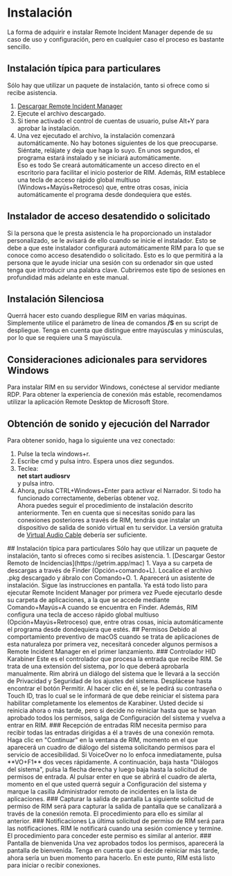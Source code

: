 
# Instalación
La forma de adquirir e instalar Remote Incident Manager depende de su caso de uso y configuración, pero en cualquier caso el proceso es bastante sencillo.
<Windows>
## Instalación típica para particulares
Sólo hay que utilizar un paquete de instalación, tanto si ofrece como si recibe asistencia.
1. [Descargar Remote Incident Manager](https://getrim.app/win)
1. Ejecute el archivo descargado.
1. Si tiene activado el control de cuentas de usuario, pulse Alt+Y para aprobar la instalación.
1. Una vez ejecutado el archivo, la instalación comenzará automáticamente. No hay botones siguientes de los que preocuparse. Siéntate, relájate y deja que haga lo suyo. En unos segundos, el programa estará instalado y se iniciará automáticamente.  
Eso es todo Se creará automáticamente un acceso directo en el escritorio para facilitar el inicio posterior de RIM. Además, RIM establece una tecla de acceso rápido global multiuso (Windows+Mayús+Retroceso) que, entre otras cosas, inicia automáticamente el programa desde dondequiera que estés.
## Instalador de acceso desatendido o solicitado
Si la persona que le presta asistencia le ha proporcionado un instalador personalizado, se le avisará de ello cuando se inicie el instalador. Esto se debe a que este instalador configurará automáticamente RIM para lo que se conoce como acceso desatendido o solicitado. Esto es lo que permitirá a la persona que le ayude iniciar una sesión con su ordenador sin que usted tenga que introducir una palabra clave. Cubriremos este tipo de sesiones en profundidad más adelante en este manual.
## Instalación Silenciosa
Querrá hacer esto cuando despliegue RIM en varias máquinas. Simplemente utilice el parámetro de línea de comandos **/S** en su script de despliegue. Tenga en cuenta que distingue entre mayúsculas y minúsculas, por lo que se requiere una S mayúscula.
## Consideraciones adicionales para servidores Windows
Para instalar RIM en su servidor Windows, conéctese al servidor mediante RDP. Para obtener la experiencia de conexión más estable, recomendamos utilizar la aplicación Remote Desktop de Microsoft Store.
## Obtención de sonido y ejecución del Narrador
Para obtener sonido, haga lo siguiente una vez conectado:
1. Pulse la tecla windows+r.
1. Escribe cmd y pulsa intro. Espera unos diez segundos.
1. Teclea:  
**net start audiosrv**  
y pulsa intro.
1. Ahora, pulsa CTRL+Windows+Enter para activar el Narrador. Si todo ha funcionado correctamente, deberías obtener voz.  
Ahora puedes seguir el procedimiento de instalación descrito anteriormente.
Ten en cuenta que si necesitas sonido para las conexiones posteriores a través de RIM, tendrás que instalar un dispositivo de salida de sonido virtual en tu servidor. La versión gratuita de [Virtual Audio Cable](http://virtualaudiocable.org/download/software/VACSetup.exe) debería ser suficiente.
</Windows>
<MacOS>
## Instalación típica para particulares
Sólo hay que utilizar un paquete de instalación, tanto si ofreces como si recibes asistencia.
1. [Descargar Gestor Remoto de Incidencias](https://getrim.app/mac)
1. Vaya a su carpeta de descargas a través de Finder (Opción+comando+L). Localice el archivo .pkg descargado y ábralo con Comando+O.
1. Aparecerá un asistente de instalación. Sigue las instrucciones en pantalla.  
Ya está todo listo para ejecutar Remote Incident Manager por primera vez Puede ejecutarlo desde su carpeta de aplicaciones, a la que se accede mediante Comando+Mayús+A cuando se encuentra en Finder. Además, RIM configura una tecla de acceso rápido global multiuso (Opción+Mayús+Retroceso) que, entre otras cosas, inicia automáticamente el programa desde dondequiera que estés.
## Permisos
Debido al comportamiento preventivo de macOS cuando se trata de aplicaciones de esta naturaleza por primera vez, necesitará conceder algunos permisos a Remote Incident Manager en el primer lanzamiento.
### Controlador HID Karabiner
Este es el controlador que procesa la entrada que recibe RIM. Se trata de una extensión del sistema, por lo que deberá aprobarla manualmente. Rim abrirá un diálogo del sistema que le llevará a la sección de Privacidad y Seguridad de los ajustes del sistema. Desplácese hasta encontrar el botón Permitir. Al hacer clic en él, se le pedirá su contraseña o Touch ID, tras lo cual se le informará de que debe reiniciar el sistema para habilitar completamente los elementos de Karabiner. Usted decide si reinicia ahora o más tarde, pero si decide no reiniciar hasta que se hayan aprobado todos los permisos, salga de Configuración del sistema y vuelva a entrar en RIM.
### Recepción de entradas
RIM necesita permiso para recibir todas las entradas dirigidas a él a través de una conexión remota.  
Haga clic en "Continuar" en la ventana de RIM, momento en el que aparecerá un cuadro de diálogo del sistema solicitando permisos para el servicio de accesibilidad. Si VoiceOver no lo enfoca inmediatamente, pulsa **VO+F1** dos veces rápidamente. A continuación, baja hasta "Diálogos del sistema", pulsa la flecha derecha y luego baja hasta la solicitud de permisos de entrada. Al pulsar enter en que se abrirá el cuadro de alerta, momento en el que usted querrá seguir a Configuración del sistema y marque la casilla Administrador remoto de incidentes en la lista de aplicaciones.
### Capturar la salida de pantalla
La siguiente solicitud de permiso de RIM será para capturar la salida de pantalla que se canalizará a través de la conexión remota. El procedimiento para ello es similar al anterior.
### Notificaciones
La última solicitud de permiso de RIM será para las notificaciones. RIM le notificará cuando una sesión comience y termine. El procedimiento para conceder este permiso es similar al anterior.
### Pantalla de bienvenida
Una vez aprobados todos los permisos, aparecerá la pantalla de bienvenida. Tenga en cuenta que si decide reiniciar más tarde, ahora sería un buen momento para hacerlo. En este punto, RIM está listo para iniciar o recibir conexiones.
</MacOS>